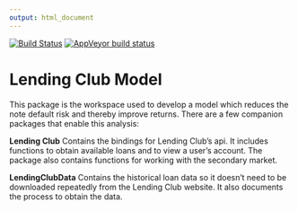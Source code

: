 ```yaml
---
output: html_document
---
```


[![Build Status](https://travis-ci.org/kuhnrl30/LendingClubModel.svg?branch=master)](https://travis-ci.org/kuhnrl30/LendingClubModel) [![AppVeyor build status](https://ci.appveyor.com/api/projects/status/github/kuhnrl30/LendingClubModel?branch=master&svg=true)](https://ci.appveyor.com/project/kuhnrl30/LendingClubModel/branch/master)

# Lending Club Model 

This package is the workspace used to develop a model which reduces the note default risk and thereby improve returns. There are a few companion packages that enable this analysis:  

**Lending Club** 
Contains the bindings for Lending Club's api. It includes functions to obtain available loans and to view a user's account. The package also contains functions for working with the secondary market. 

**LendingClubData** 
Contains the historical loan data so it doesn't need to be downloaded repeatedly from the Lending Club website. It also documents the process to obtain the  data.  
